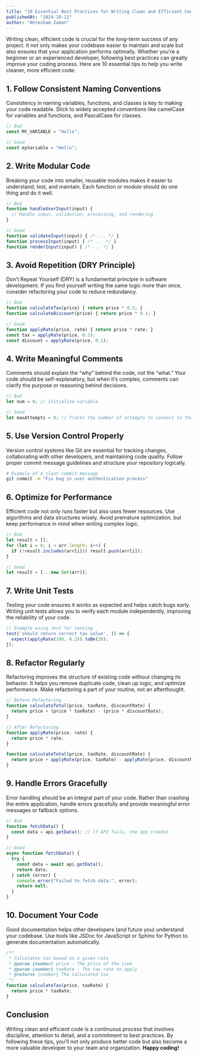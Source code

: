 ```yaml
---
title: "10 Essential Best Practices for Writing Clean and Efficient Code"
publishedAt: "2024-10-12"
author: "Ahtesham Zaman"
---
```



Writing clean, efficient code is crucial for the long-term success of any project. It not only makes your codebase easier to maintain and scale but also ensures that your application performs optimally. Whether you're a beginner or an experienced developer, following best practices can greatly improve your coding process. Here are 10 essential tips to help you write cleaner, more efficient code:

## 1. **Follow Consistent Naming Conventions**
Consistency in naming variables, functions, and classes is key to making your code readable. Stick to widely accepted conventions like camelCase for variables and functions, and PascalCase for classes.

```javascript
// Bad
const MY_VARIABLE = "Hello";

// Good
const myVariable = "Hello";
```

## 2. **Write Modular Code**
Breaking your code into smaller, reusable modules makes it easier to understand, test, and maintain. Each function or module should do one thing and do it well.

```javascript
// Bad
function handleUserInput(input) {
  // Handle input, validation, processing, and rendering
}

// Good
function validateInput(input) { /* ... */ }
function processInput(input) { /* ... */ }
function renderInput(input) { /* ... */ }
```

## 3. **Avoid Repetition (DRY Principle)**
Don’t Repeat Yourself (DRY) is a fundamental principle in software development. If you find yourself writing the same logic more than once, consider refactoring your code to reduce redundancy.

```javascript
// Bad
function calculateTax(price) { return price * 0.2; }
function calculateDiscount(price) { return price * 0.1; }

// Good
function applyRate(price, rate) { return price * rate; }
const tax = applyRate(price, 0.2);
const discount = applyRate(price, 0.1);
```

## 4. **Write Meaningful Comments**
Comments should explain the “why” behind the code, not the “what.” Your code should be self-explanatory, but when it’s complex, comments can clarify the purpose or reasoning behind decisions.

```javascript
// Bad
let num = 0; // Initialize variable

// Good
let maxAttempts = 0; // Tracks the number of attempts to connect to the server
```

## 5. **Use Version Control Properly**
Version control systems like Git are essential for tracking changes, collaborating with other developers, and maintaining code quality. Follow proper commit message guidelines and structure your repository logically.

```bash
# Example of a clear commit message
git commit -m "Fix bug in user authentication process"
```

## 6. **Optimize for Performance**
Efficient code not only runs faster but also uses fewer resources. Use algorithms and data structures wisely. Avoid premature optimization, but keep performance in mind when writing complex logic.

```javascript
// Bad
let result = [];
for (let i = 0; i < arr.length; i++) {
  if (!result.includes(arr[i])) result.push(arr[i]);
}

// Good
let result = [...new Set(arr)];
```

## 7. **Write Unit Tests**
Testing your code ensures it works as expected and helps catch bugs early. Writing unit tests allows you to verify each module independently, improving the reliability of your code.

```javascript
// Example using Jest for testing
test('should return correct tax value', () => {
  expect(applyRate(100, 0.2)).toBe(20);
});
```

## 8. **Refactor Regularly**
Refactoring improves the structure of existing code without changing its behavior. It helps you remove duplicate code, clean up logic, and optimize performance. Make refactoring a part of your routine, not an afterthought.

```javascript
// Before Refactoring
function calculateTotal(price, taxRate, discountRate) {
  return price + (price * taxRate) - (price * discountRate);
}

// After Refactoring
function applyRate(price, rate) {
  return price * rate;
}

function calculateTotal(price, taxRate, discountRate) {
  return price + applyRate(price, taxRate) - applyRate(price, discountRate);
}
```

## 9. **Handle Errors Gracefully**
Error handling should be an integral part of your code. Rather than crashing the entire application, handle errors gracefully and provide meaningful error messages or fallback options.

```javascript
// Bad
function fetchData() {
  const data = api.getData(); // If API fails, the app crashes
}

// Good
async function fetchData() {
  try {
    const data = await api.getData();
    return data;
  } catch (error) {
    console.error("Failed to fetch data:", error);
    return null;
  }
}
```

## 10. **Document Your Code**
Good documentation helps other developers (and future you) understand your codebase. Use tools like JSDoc for JavaScript or Sphinx for Python to generate documentation automatically.

```javascript
/**
 * Calculates tax based on a given rate
 * @param {number} price - The price of the item
 * @param {number} taxRate - The tax rate to apply
 * @returns {number} The calculated tax
 */
function calculateTax(price, taxRate) {
  return price * taxRate;
}
```

## Conclusion

Writing clean and efficient code is a continuous process that involves discipline, attention to detail, and a commitment to best practices. By following these tips, you'll not only produce better code but also become a more valuable developer to your team and organization. **Happy coding!**

